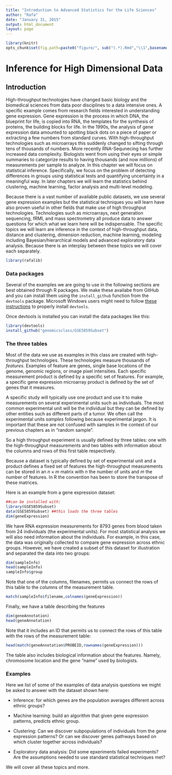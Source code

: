 ```yaml
---
title: "Introduction to Advanced Statistics for the Life Sciences"
author: "Rafa"
date: "January 31, 2015"
output: html_document
layout: page
---
```


```r
library(knitr)
opts_chunk$set(fig.path=paste0("figure/", sub("(.*).Rmd","\\1",basename(knitr:::knit_concord$get('infile'))), "-"))
```

# Inference for High Dimensional Data

## Introduction

High-throughput technologies have changed basic biology and the biomedical sciences from data poor disciplines to a data intensive ones. A specific example comes from research fields interested in understanding gene expression. Gene expression is the process in which DNA, the blueprint for life, is copied into RNA, the templates for the synthesis of proteins, the building blocks for life.  In the 1990s, the analysis of gene expression data amounted to spotting black dots on a piece of paper or extracting a few numbers from standard curves. With high-throughput technologies such as microarrays this suddenly changed to sifting through tens of thousands of numbers. More recently RNA-Sequnecing has further increased data complexity. Biologists went from using their eyes or simple summaries to categorize results to having thousands (and now millions) of measurements per sample to analyze. In this chapter we will focus on statistical inference. Specifically, we focus on the problem of detecting differences in groups using statistical tests and quantifying uncertainty in a meaningful way. In later chapters we will learn the statistics behind clustering, machine learning, factor analysis and multi-level modeling. 

Because there is a vast number of available public datasets, we use several gene expression examples but the statistical techniques you will learn have also proven useful in other fields that make use of high throughput technologies. Technologies such as microarrays, next generation sequencing, fRMI, and mass spectrometry all produce data to answer questions for which what we learn here will be indispensable. The specific topics we will learn are inference in the context of high-throughput data, distance and clustering, dimension reduction, machine learning, modeling including Bayesian/hierarchical models and advanced exploratory data analysis. Because there is an interplay between these topics we will cover each separately. 

```r
library(rafalib)
```

<a name="threetables"></a>

### Data packages
Several of the  examples we are going to use in the following sections are best obtained through R packages. We make these availabe from GitHub and you can install them using the `install_github` function from the `devtools` package. Microsoft Windows users might need to follow [these instructions](https://github.com/genomicsclass/windows) to properly install `devtools`. 

Once devtools is installed you can install the data packages like this:

```r
library(devtools)
install_github("genomicsclass/GSE5859Subset")
```

### The three tables

Most of the data we use as examples in this class are created with high-throughput technologies. These technologies measure thousands of _features_. Examples of feature are genes, single base locations of the genome, genomic regions, or image pixel intensities. Each specific measurement product is defined by a specific set of features. 
For example, a specific gene expression microarray product is defined by the set of genes that it measures. 

A specific study will typically use one product and use it to make measurements on several experimental units such as individuals. The most common experimental unit will be the individual but  they can be defined by other entities such as different parts of a tumor. We often call the experimental units _samples_ following because experimental jargon. It is important that these are not confused with samples in the context of our previous chapters as in "random sample". 

So a high throughput experiment is usually defined by three tables: one with the high-throughput measurements and two tables with information about the columns and rows of this first table respectively.

Because a dataset is typically defined by set of experimental unit and a product  defines a fixed set of features the high-throughput measurements can be stored in an $n \times m$ matrix with $n$ the number of units and $m$ the number of features. In R the convention has been to store the transpose of these matrices. 

Here is an example from a gene expression dataset:

```r
##can be installed with:
library(GSE5859Subset)
data(GSE5859Subset) ##this loads the three tables
dim(geneExpression)
```

We have RNA expression measurements for 8793 genes from blood taken from 24 individuals (the experimental units). For most statistical analysis we will also need information about the individuals. For example, in this case, the data was originally collected to compare gene expression across ethnic groups. However, we have created a subset of this dataset for illustration and separated the data into two groups:


```r
dim(sampleInfo)
head(sampleInfo)
sampleInfo$group
```

Note that one of the columns, filenames, permits us connect the rows of this table to the columns of the measurement table.

```r
match(sampleInfo$filename,colnames(geneExpression))
```


Finally, we have a table describing the features

```r
dim(geneAnnotation)
head(geneAnnotation)
```

Note that it includes an ID that permits us to connect the rows of this table with the rows of the measurement table:
```r
head(match(geneAnnotation$PROBEID,rownames(geneExpression)))
```
The table also includes biological information about the features. Namely,  chromosome location and the gene "name" used by biologists.

### Examples

Here we list of some of the examples of data analysis questions we might be asked to answer with the dataset shown here:

* Inference: for which genes are the population averages different across ethnic groups? 

* Machine learning: build an algorithm that given gene expression patterns, predicts ethnic group.

* Clustering: Can we discover subpopulations of individuals from the gene expression patterns? Or can we discover genes pathways based on which cluster together across individuals?

* Exploratory data analysis: Did some epxeriments failed experiments? Are the assumptions needed to use standard statistical techniques met? 

We will cover all these topics and more. 

